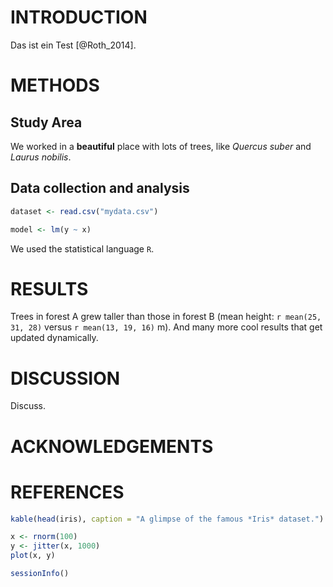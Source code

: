 # INTRODUCTION
Das ist ein Test [@Roth_2014].

# METHODS

## Study Area
We worked in a **beautiful** place with lots of trees, like *Quercus suber* and *Laurus nobilis*.


## Data collection and analysis
```r
dataset <- read.csv("mydata.csv")
```

```r
model <- lm(y ~ x)
```

We used the statistical language `R`. 



# RESULTS
Trees in forest A grew taller than those in forest B (mean height: `r mean(25, 31, 28)` versus `r mean(13, 19, 16)` m). And many more cool results that get updated dynamically.


# DISCUSSION
Discuss.


# ACKNOWLEDGEMENTS

# REFERENCES
<div id = "refs"></div>
\eleft
\clearpage


\listoftables
\newpage

```r
kable(head(iris), caption = "A glimpse of the famous *Iris* dataset.")
```

\clearpage


\listoffigures
\newpage

```r
x <- rnorm(100)
y <- jitter(x, 1000)
plot(x, y)
```


\clearpage

```r
sessionInfo()
```
